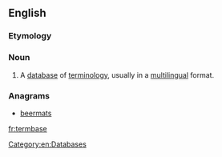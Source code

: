 ==English==

===Etymology===
{{blend|term|database|lang=en}}

===Noun===
{{en-noun}}

# {{label|en|translation studies|software}} A [[database]] of [[terminology]], usually in a [[multilingual]] format.

===Anagrams===
* [[beermats#English|beermats]]

[[Category:en:Databases]]

[[fr:termbase]]